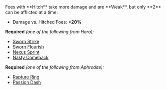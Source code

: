 
<Box>
Foes with **Hitch** take more damage and are **Weak**, but only **2** can be afflicted at a time.

- Damage vs. Hitched Foes: **+20%**

</Box>

**Required** _(one of the following from Hera):_

- [Sworn Strike](/boons/hera#sworn-strike)
- [Sworn Flourish](/boons/hera#sworn-flourish)
- [Nexus Sprint](/boons/hera#nexus-sprint)
- [Nasty Comeback](/boons/hera#nasty-comeback)

**Required** _(one of the following from Aphrodite):_

- [Rapture Ring](/boons/aphrodite#rapture-ring)
- [Passion Dash](/boons/aphrodite#passion-dash)
